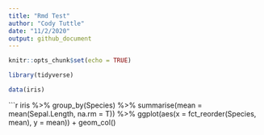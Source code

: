 ```yaml
---
title: "Rmd Test"
author: "Cody Tuttle"
date: "11/2/2020"
output: github_document
---
```


```r
knitr::opts_chunk$set(echo = TRUE)
```

```r

library(tidyverse)

```

```r

data(iris)

```

```r

iris %>% 
  group_by(Species) %>% 
  summarise(mean = mean(Sepal.Length, na.rm = T)) %>% 
  ggplot(aes(x = fct_reorder(Species, mean), y = mean)) +
  geom_col()
